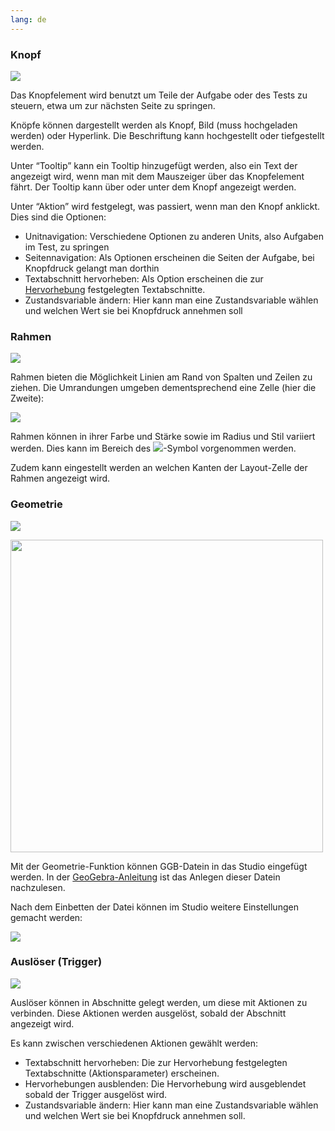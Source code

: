 ```yaml
---
lang: de
---
```


### Knopf 

![](Grafiken/sonstige_knopf.png)

Das Knopfelement wird benutzt um Teile der Aufgabe oder des Tests zu steuern, etwa um zur nächsten Seite zu springen.

Knöpfe können dargestellt werden als Knopf, Bild (muss hochgeladen werden) oder Hyperlink. Die Beschriftung kann hochgestellt oder tiefgestellt werden.

Unter "Tooltip" kann ein Tooltip hinzugefügt werden, also ein Text der angezeigt wird, wenn man mit dem Mauszeiger über das Knopfelement fährt. Der Tooltip kann über oder unter dem Knopf angezeigt werden.

Unter "Aktion" wird festgelegt, was passiert, wenn man den Knopf anklickt. Dies sind die Optionen:

* Unitnavigation: Verschiedene Optionen zu anderen Units, also Aufgaben im Test, zu springen
* Seitennavigation: Als Optionen erscheinen die Seiten der Aufgabe, bei Knopfdruck gelangt man dorthin
* Textabschnitt hervorheben: Als Option erscheinen die zur [Hervorhebung](../Hervorhebungen_Sichtbarkeiten/Hervorhebungen.qmd) festgelegten Textabschnitte.
* Zustandsvariable ändern: Hier kann man eine Zustandsvariable wählen und welchen Wert sie bei Knopfdruck annehmen soll

### Rahmen 

![](Grafiken/sonstige_rahmen.png)

Rahmen bieten die Möglichkeit Linien am Rand von Spalten und Zeilen zu ziehen. Die Umrandungen umgeben dementsprechend eine Zelle (hier die Zweite):

![](Grafiken/Sonstige_Rahmen_Beispiel.png)

Rahmen können in ihrer Farbe und Stärke sowie im Radius und Stil variiert werden. Dies kann im Bereich des ![](Grafiken/Farbpalette_Grafik.png)-Symbol vorgenommen werden. 

Zudem kann eingestellt werden an welchen Kanten der Layout-Zelle der Rahmen angezeigt wird. 

### Geometrie 

![](Grafiken/sonstige_geometrie.png)

![](Grafiken/prototyp_GGB.png){width=500}

Mit der Geometrie-Funktion können GGB-Datein in das Studio eingefügt werden. In der [GeoGebra-Anleitung](../../geogebra/index.qmd) ist das Anlegen dieser Datein nachzulesen.

Nach dem Einbetten der Datei können im Studio weitere Einstellungen gemacht werden:

![](Grafiken/Geogebra_bearbeiten.png)

### Auslöser (Trigger) 

![](Grafiken/sonstige_ausloser.png)

Auslöser können in Abschnitte gelegt werden, um diese mit Aktionen zu verbinden. Diese Aktionen werden ausgelöst, sobald der Abschnitt angezeigt wird.

Es kann zwischen verschiedenen Aktionen gewählt werden:

* Textabschnitt hervorheben: Die zur Hervorhebung festgelegten Textabschnitte (Aktionsparameter) erscheinen.
* Hervorhebungen ausblenden: Die Hervorhebung wird ausgeblendet sobald der Trigger ausgelöst wird.
* Zustandsvariable ändern: Hier kann man eine Zustandsvariable wählen und welchen Wert sie bei Knopfdruck annehmen soll.